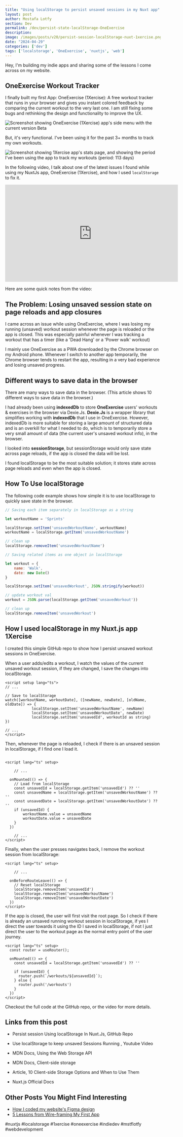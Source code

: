 ```yaml
---
title: "Using localStorage to persist unsaved sessions in my Nuxt app"
layout: post
author: Mostafa Lotfy
section: Dev
permalink: /dev/persist-state-localStorage-OneExercise
description: 
image: /images/posts/v20/persist-session-localStorage-nuxt-1xercise.png
date: "2024-04-29"
categories: ['dev']
tags: ['localstorage', 'OneExercise', 'nuxtjs', 'web']
---
```




Hey, I'm building my indie apps and sharing some of the lessons I come across on <CustomLink href="/) and my YT channel: [The indieDev](https://www.youtube.com/@theindiedev.mstflotfy">my website</CustomLink>.

## <CustomLink href="https://oneexercise.mstflotfy.com">OneExercise Workout Tracker</CustomLink>

I finally built my first App: <CustomLink href="https://oneexercise.mstflotfy.com/">OneExercise (1Xercise)</CustomLink>: A free workout tracker that runs in your browser and gives you instant colored feedback by comparing the current workout to the very last one. I am still fixing some bugs and rethinking the design and functionality to improve the UX. 

![Screenshot showing OneExercise (1Xercise) app's side menu with the current version Beta](/images/posts/v20/OneExercise-workout-tracker-dark-mode.jpg)

But, it's very functional. I've been using it for the past 3+ months to track my own workouts. 

![Screenshot showing 1Xercise app's stats page, and showing the period I've been using the app to track my workouts (period: 113 days)](/images/posts/v20/OneExercise-workout-tracker-stats.jpg)

In the following video, I talk about one of the latest issues I found while using my NuxtJs app, <CustomLink href="https://oneexercise.mstflotfy.com/">OneExercise (1Xercise)</CustomLink>, and how I used <CustomLink href="https://developer.mozilla.org/en-US/docs/Web/API/Window/localStorage">`localStorage`</CustomLink> to fix it.

<iframe width="560" height="315" src="https://www.youtube-nocookie.com/embed/HNquoFO4Y2c?si=Z2uKAJIbakbQsHRD" title="YouTube video player" frameborder="0" allow="accelerometer; autoplay; clipboard-write; encrypted-media; gyroscope; picture-in-picture; web-share" referrerpolicy="strict-origin-when-cross-origin" allowfullscreen></iframe>


Here are some quick notes from the video:

## The Problem: Losing unsaved session state on page reloads and app closures

I came across an issue while using <CustomLink href="https://oneexercise.mstflotfy.com">OneExercise</CustomLink>, where I was losing my running (unsaved) workout session whenever the page is reloaded or the app is closed. This was especially painful whenever I was tracking a workout that has a timer (like a 'Dead Hang' or a 'Power walk' workout)

I mainly use <CustomLink href="https://oneexercise.mstflotfy.com">OneExercise</CustomLink> as a PWA downloaded by the Chrome browser on my Android phone. Whenever I switch to another app temporarily, the Chrome browser tends to restart the app, resulting in a very bad experience and losing unsaved progress.

## Different ways to save data in the browser

There are many ways to save data in the browser. (<CustomLink href=" https://www.sitepoint.com/client-side-storage-options-comparison/">This article shows 10 different ways to save data in the browser</CustomLink>.)

I had already been using **indexedDb** to store <CustomLink href="https://oneexercise.mstflotfy.com">**OneExercise**</CustomLink> users' workouts & exercises in the browser via Dexie.Js. <CustomLink href="https://dexie.org/">**Dexie.Js**</CustomLink> is a wrapper library that simplifies working with **indexedDb** that I use in OneExercise. However, indexedDb is more suitable for storing a large amount of structured data and is an overkill for what I needed to do, which is to temporarily store a very small amount of data (the current user's unsaved workout info), in the browser.

I looked into **sessionStorage**, but sessionStorage would only save state across page reloads, if the app is closed the data will be lost. 

I found localStorage to be the most suitable solution; it stores state across page reloads and even when the app is closed.


## How To Use localStorage

The following code example shows how simple it is to use localStorage to quickly save state in the browser.

```javascript
// Saving each item separately in localStorage as a string

let workoutName = 'Sprints'

localStorage.setItem('unsavedWorkoutName', workoutName)
workoutName = localStorage.getItem('unsavedWorkoutName')

// clean up
localStorage.removeItem('unsavedWorkoutName')

```

```javascript
// Saving related items as one object in localStorage

let workout = {
	name: 'Walk',
	date: new Date()
}

localStorage.setItem('unsavedWorkout', JSON.stringify(workout))

// update workout val
workout = JSON.parse(localStorage.getItem('unsavedWorkout'))

// clean up
localStorage.removeItem('unsavedWorkout')
```

## How I used localStorage in my Nuxt.js app 1Xercise

I created this <CustomLink href="https://github.com/mstflotfy/Nuxt.js-isolated-localStorage-persistent-session">simple GitHub repo</CustomLink> to show how I persist unsaved workout sessions in OneExercise.

When a user adds/edits a workout, I watch the values of the current unsaved workout session, if they are changed, I save the changes into localStorage.

```vue
<script setup lang="ts">
// ...

// Save to localStorage
watch([workoutName, workoutDate], ([newName, newDate], [oldName, oldDate]) => {
			localStorage.setItem('unsavedWorkoutName', newName)
			localStorage.setItem('unsavedWorkoutDate', newDate)
			localStorage.setItem('unsavedId', workoutId as string)
})

// ...
</script>
```

Then, whenever the page is reloaded, I check if there is an unsaved session in localStorage, if I find one I load it.

```vue

<script lang="ts" setup>

	// ...

  onMounted(() => {
    // Load from localStorage
    const unsavedId = localStorage.getItem('unsavedId') ?? ''
    const unsavedName = localStorage.getItem('unsavedWorkoutName') ?? ''
    const unsavedDate = localStorage.getItem('unsavedWorkoutDate') ?? ''
    if (unsavedId) {
        workoutName.value = unsavedName
        workoutDate.value = unsavedDate
    }
  })  

	// ...
</script>
```

Finally, when the user presses navigates back, I remove the workout session from localStorage:

```vue
<script lang="ts" setup>

	// ...

  onBeforeRouteLeave(() => {
    // Reset localStorage
    localStorage.removeItem('unsavedId')
    localStorage.removeItem('unsavedWorkoutName')
    localStorage.removeItem('unsavedWorkoutDate')
  })
</script>
```

If the app is closed, the user will first visit the root page. So I check if there is already an unsaved running workout session in localStorage, if yes I direct the user towards it using the ID I saved in localStorage, if not I just direct the user to the workout page as the normal entry point of the user journey.

```vue
<script lang="ts" setup>
  const router = useRouter();

  onMounted(() => {
    const unsavedId = localStorage.getItem('unsavedId') ?? ''

    if (unsavedId) {
      router.push(`/workouts/${unsavedId}`);
    } else {
      router.push('/workouts')
    }
  })
</script>
```

Checkout the full code at the <CustomLink href="https://github.com/mstflotfy/Nuxt.js-isolated-localStorage-persistent-session">GitHub repo</CustomLink>, or the <CustomLink href="https://youtu.be/HNquoFO4Y2c">video</CustomLink> for more details.

## Links from this post
- <CustomLink href="https://github.com/mstflotfy/Nuxt.js-isolated-localStorage-persistent-session">Persist session Using localStorage In Nuxt.Js, GitHub Repo</CustomLink>
- <CustomLink href="https://youtu.be/HNquoFO4Y2c">Use localStorage to keep unsaved Sessions Running , Youtube Video</CustomLink>

- <CustomLink href="https://developer.mozilla.org/en-US/docs/Web/API/Web_Storage_API">MDN Docs, Using the Web Storage API</CustomLink>

- <CustomLink href="https://developer.mozilla.org/en-US/docs/Learn/JavaScript/Client-side_web_APIs/Client-side_storage">MDN Docs, Client-side storage</CustomLink>

- <CustomLink href="https://www.sitepoint.com/client-side-storage-options-comparison/">Article, 10 Client-side Storage Options and When to Use Them</CustomLink>

- <CustomLink href="https://nuxt.com/docs/getting-started/installation">Nuxt.js Official Docs</CustomLink>

## Other Posts You Might Find Interesting
- [How I coded my website's Figma design](/design/figma-to-code-html-css)
- [5 Lessons from Wire-framing My First App](/design/first-wireframe-5lessons-7step-workflow)

#nuxtjs  #localstorage  #1xercise #oneexercise #indiedev #mstflotfy #webdevelopment